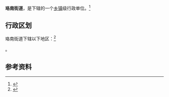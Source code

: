 {{中国乡级行政区
|景观照片文件名 = 武汉大学信息科学学部.jpg
|景观照片描述 = [[武汉大学信息科学学部|武汉大学信息科学学部]]（原[[武汉测绘科技大学|武汉测绘科技大学]]）
|汉语拼音 = Luònán Jiēdào
|其他语言 = 
|其他语言名称 = 
|旧称 = 
|地名出处 = 因位于[[珞珈山|珞珈山]]以南而得名
|位置图文件名 = 
|位置图描述 = 
|自定义图片= 
|建置时间 = 
|政府驻地 = 
|毗邻 = 洪山区[[东湖风景区街道_(武汉市洪山区)|东湖风景区街道]]、[[卓刀泉街道|卓刀泉街道]]、[[洪山街道_(武汉市)|洪山街道]]、武昌区[[中南路街道|中南路街道]]、[[水果湖街道|水果湖街道]]、[[珞珈山街道|珞珈山街道]]
|总面积 = 
|总人口 = 
|总人口年份 = 
|户籍人口 = 
|户籍人口年份 = 
|常住人口 = 
|常住人口年份 = 
|人口密度 = 
|GDP = 
|GDP年份 = 
|邮政编码 = 
|电话区号 = 27
|官方网站 = 
|网站名称 = 
|42/01/11/001/000}}

'''珞南街道'''，是{{PRC admin/fullname|42/01/11/001/000|3}}下辖的一个[[乡镇|乡镇]]级行政单位。<ref>{{PRC admin/ref sgc|{{PRC admin/parent|42/01/11/001/000}}}}</ref>

== 行政区划 ==

珞南街道下辖以下地区：<ref>{{PRC admin/ref sgc|42/01/11/001/000}}</ref>

{{PRC admin/children|42/01/11/001/000}}。

== 参考资料 ==

{{reflist}}

{{行政区划小作品}}
{{PRC admin/navcat|42/01/11/001/000}}